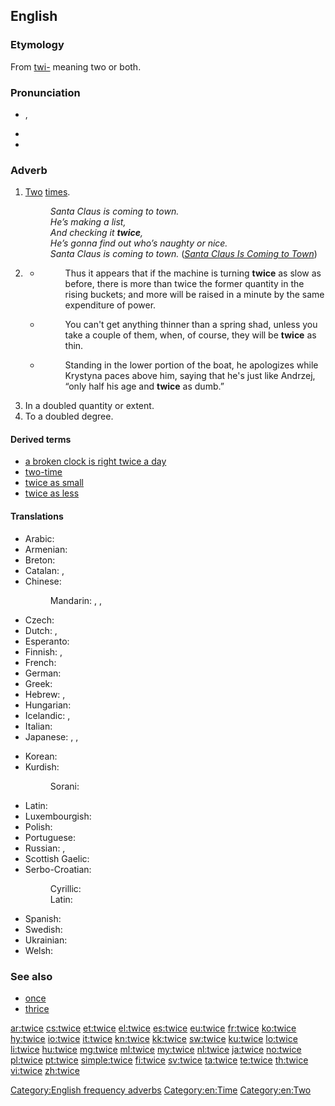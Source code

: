 ==English==

===Etymology===
From [[twi-]] meaning two or both.

===Pronunciation===
* {{IPA|/twaɪs/|lang=en}}, {{X-SAMPA|/twaIs/}}
* {{audio|en-us-twice.ogg|Audio (US)}}
* {{rhymes|aɪs}}

===Adverb===
{{en-adv|-}}

# [[two|Two]] [[time]]s.
#: ''Santa Claus is coming to town.<br>He’s making a list,<br>And checking it '''twice''',<br>He’s gonna find out who’s naughty or nice.<br>Santa Claus is coming to town.'' (''[[w:en:Santa Claus Is Coming to Town|Santa Claus Is Coming to Town]]'')
# {{rfv-sense}} {{context|nonstandard|proscribed}} {{non-gloss definition|[[half|Half]], used in phrases like [[twice as less]] (meaning "half as much").}}
#* {{quote-book
|year=1826
|author=John Nicholson
|publisher=H.C. Carey & I. Lea
|title=The Operative Mechanic, and British Machinist: Being a Practical Display of the Manufactories and Mechanical Arts of the United Kingdom
|volume=1
|pageurl=http://books.google.com/books?id=TJUAAAAAMAAJ&dq=%22twice%20as%20slow%22&pg=PA78#v=onepage&q=%22twice%20as%20slow%22&f=false
|page=78
}}
#*: Thus it appears that if the machine is turning '''twice''' as slow as before, there is more than twice the former quantity in the rising buckets; and more will be raised in a minute by the same expenditure of power.
#* {{quote-book
|title=Domesticated Trout: How to Breed and Grow Them
|year=1896
|edition=fourth
|author=Livingston Stone
|pageurl=http://books.google.com/books?id=IPg-AAAAYAAJ&dq=inauthor%3A%22Livingston%20Stone%22&pg=PA304#v=onepage&q=%22thin%20as%20a%20shad%22&f=false
|page=304
}}
#*: You can't get anything thinner than a spring shad, unless you take a couple of them, when, of course, they will be '''twice''' as thin.
#* {{quote-book
|year=2010
|title=Roman Polanski: A Life in Exile
|first=Julia
|last=Ain-krupa
|publisher=ABC-CLIO
|pageurl=http://books.google.com/books?id=2Oeo0DmdphwC&lpg=PA31&dq=%22twice%20as%20dumb%22&pg=PA31#v=onepage&q=%22twice%20as%20dumb%22&f=false
|page=31
}}
#*: Standing in the lower portion of the boat, he apologizes while Krystyna paces above him, saying that he's just like Andrzej, “only half his age and '''twice''' as dumb.” 
# In a doubled quantity or extent.
# To a doubled degree.

====Derived terms====
* [[a broken clock is right twice a day]]
* [[two-time]]
* [[twice as small]]
* [[twice as less]]

====Translations====
{{trans-top-also|two times|two|time|alt2=times}}
* Arabic: {{t-|ar|مرتين|tr=maratáyn}}
* Armenian: {{t-SOP|hy|[[երկու]] [[անգամ]]|tr=erku angam}}
* Breton: {{t-SOP|br|[[div#Breton|div]] [[wech#Breton|wech]]}}
* Catalan: {{t-SOP|ca|[[dos#Catalan|dos]] [[cop#Catalan|cops]]}}, {{t-SOP|ca|[[dos#Catalan|dues]] [[vegada#Catalan|vegades]]}}
* Chinese:
*: Mandarin: {{t-SOP|cmn|[[兩#Mandarin|兩]][[次#Mandarin|次]]|sc=Hani}}, {{t-SOP|cmn|[[两#Mandarin|两]][[次#Mandarin|次]]|tr=liǎng cì|sc=Hani}}, {{t-SOP|cmn|[[两#Mandarin|两]][[倍#Mandarin|倍]]|tr=liǎng bèi|sc=Hani}}
* Czech: {{t+|cs|dvakrát}}
* Dutch: {{t-SOP|nl|[[twee#Dutch|twee]] [[keer#Dutch|keer]]}}, {{t+|nl|tweemaal}}
* Esperanto: {{t-|eo|dufoje}}
* Finnish: {{t-SOP|fi|[[kaksi#Finnish|kaksi]] [[kerta#Finnish|kertaa]]}}, {{t+|fi|kahdesti}}
* French: {{t-SOP|fr|[[deux#French|deux]] [[fois#French|fois]]}}
* German: {{t+|de|zweimal}}
* Greek: {{t+|el|δις|tr=dhis}}
* Hebrew: {{t-|he|פעמיים|alt=פעמיים \ פַּעֲמַיִם|tr=pa'amáyim}}, {{t-SOP|he|[[שתי|שְׁתֵי]] [[פעם|פְּעָמִים]]|tr=sh'téi p'amím}}
* Hungarian: {{t+|hu|kétszer}}
* Icelandic: {{t+|is|tvisvar}}, {{t-|is|tvívegis}}
* Italian: {{t-SOP|it|[[duo#Italian|due]] [[volta#Italian|volte]]}}
* Japanese: {{t+|ja|二度|tr=にど, nido}}, {{t-|ja|二回|tr=にかい, nikai}} {{qualifier|for frequency}}, {{t-|ja|二倍|tr=にばい, nibai}} {{qualifier|for scale ratio}}
{{trans-mid}}
* Korean: {{t-SOP|ko|[[두]][[번]]|tr=dubeon|sc=Hang}}
* Kurdish:
*: Sorani: {{t-|ku|دووجار}}
* Latin: {{t+|la|bis}}
* Luxembourgish: {{t-|lb|zweemol}}
* Polish: {{t+|pl|dwukrotnie}}
* Portuguese: {{t-SOP|pt|[[dois#Portuguese|duas]] [[vez#Portuguese|vezes]]}}
* Russian: {{t+|ru|дважды|tr=dváždy}}, {{t-SOP|ru|[[два#Russian|два]] [[раз#Russian|раза]]|tr=dva ráza}}
* Scottish Gaelic: {{t-SOP|gd|[[dà#Scottish Gaelic|dà]] [[uair#Scottish Gaelic|uair]]}}
* Serbo-Croatian:
*: Cyrillic: {{t-|sh|двапут|alt=два́пут|sc=Cyrl}}
*: Latin: {{t-|sh|dvaput|alt=dváput}}
* Spanish: {{t-SOP|es|[[dos#Spanish|dos]] [[vez#Spanish|veces]]}}
* Swedish: {{t-SOP|sv|[[två#Swedish|två]] [[gång#Swedish|gånger]]}}
* Ukrainian: {{t-|uk|двічі|tr=dvichi|sc=Cyrl}}
* Welsh: {{t-SOP|fy|[[dwy#Welsh|dwy]]-[[waith#Welsh|waith]]}}
{{trans-bottom}}

===See also===
* [[once]]
* [[thrice]]

[[Category:English frequency adverbs]]
[[Category:en:Time]]
[[Category:en:Two]]

[[ar:twice]]
[[cs:twice]]
[[et:twice]]
[[el:twice]]
[[es:twice]]
[[eu:twice]]
[[fr:twice]]
[[ko:twice]]
[[hy:twice]]
[[io:twice]]
[[it:twice]]
[[kn:twice]]
[[kk:twice]]
[[sw:twice]]
[[ku:twice]]
[[lo:twice]]
[[li:twice]]
[[hu:twice]]
[[mg:twice]]
[[ml:twice]]
[[my:twice]]
[[nl:twice]]
[[ja:twice]]
[[no:twice]]
[[pl:twice]]
[[pt:twice]]
[[simple:twice]]
[[fi:twice]]
[[sv:twice]]
[[ta:twice]]
[[te:twice]]
[[th:twice]]
[[vi:twice]]
[[zh:twice]]